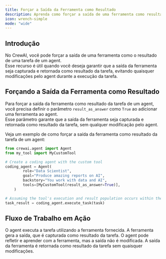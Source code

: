 ```yaml
---
title: Forçar a Saída da Ferramenta como Resultado
description: Aprenda como forçar a saída de uma ferramenta como resultado em uma tarefa de Agent no CrewAI.
icon: wrench-simple
mode: "wide"
---
```


## Introdução

No CrewAI, você pode forçar a saída de uma ferramenta como o resultado de uma tarefa de um agent.  
Esse recurso é útil quando você deseja garantir que a saída da ferramenta seja capturada e retornada como resultado da tarefa, evitando quaisquer modificações pelo agent durante a execução da tarefa.

## Forçando a Saída da Ferramenta como Resultado

Para forçar a saída da ferramenta como resultado da tarefa de um agent, você precisa definir o parâmetro `result_as_answer` como `True` ao adicionar uma ferramenta ao agent.  
Esse parâmetro garante que a saída da ferramenta seja capturada e retornada como resultado da tarefa, sem qualquer modificação pelo agent.

Veja um exemplo de como forçar a saída da ferramenta como resultado da tarefa de um agent:

```python Code
from crewai.agent import Agent
from my_tool import MyCustomTool

# Create a coding agent with the custom tool
coding_agent = Agent(
        role="Data Scientist",
        goal="Produce amazing reports on AI",
        backstory="You work with data and AI",
        tools=[MyCustomTool(result_as_answer=True)],
    )

# Assuming the tool's execution and result population occurs within the system
task_result = coding_agent.execute_task(task)
```

## Fluxo de Trabalho em Ação

<Steps>
   <Step title="Execução da Tarefa">
      O agent executa a tarefa utilizando a ferramenta fornecida.
   </Step>
   <Step title="Saída da Ferramenta">
      A ferramenta gera a saída, que é capturada como resultado da tarefa.
   </Step>
   <Step title="Interação do Agent">
      O agent pode refletir e aprender com a ferramenta, mas a saída não é modificada.
   </Step>
   <Step title="Retorno do Resultado">
      A saída da ferramenta é retornada como resultado da tarefa sem quaisquer modificações.
   </Step>
</Steps>